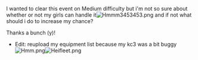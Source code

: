 I wanted to clear this event on Medium difficulty but i'm not so sure about whether or not my girls can handle it[[File:Hmmm3453453.png|thumb]] and if not what should i do to increase my chance?

Thanks a bunch (y)! 

*Edit: reupload my equipment list because my kc3 was a bit buggy[[File:Hmm.png|thumb]][[File:Heifleet.png|thumb]]<ac_metadata title="Is my fleet ready for Fall Medium?"> </ac_metadata>